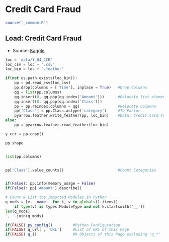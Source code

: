 # Credit Card Fraud {#credit-p12}

```r
source('_common.R')
```

## Load: Credit Card Fraud

- Source: [Kaggle](https://www.kaggle.com/datasets/mlg-ulb/creditcardfraud)

```python
loc = 'data/Y_04_CCR'
loc_csv = loc + '.csv'
loc_bin = loc + '.feather'

if(not os.path.exists(loc_bin)):
    pp = pd.read_csv(loc_csv) 
    pp.drop(columns = ['Time'], inplace = True)   #Drop Columns
    qq = list(pp.columns)
    qq.insert(0, qq.pop(qq.index('Amount')))      #Relocate list element
    qq.insert(0, qq.pop(qq.index('Class')))
    pp = pp.reindex(columns = qq)                 #Relocate Columns
    pp['Class'] = pp.Class.astype('category')     #To Factor
    pyarrow.feather.write_feather(pp, loc_bin)    #Data: Credit Card Fraud
else:
    pp = pyarrow.feather.read_feather(loc_bin)

y_ccr = pp.copy()

pp.shape


list(pp.columns)


pp['Class'].value_counts()                        #Count Categories


if(False): pp.info(memory_usage = False)
if(False): pp['Amount'].describe()

```



```python
# Count & List the Imported Modules in Python 
q_mods = [v.__name__ for k, v in globals().items() 
    if type(v) is types.ModuleType and not k.startswith('__')]
len(q_mods)
', '.join(q_mods)

```

```r
if(FALSE) py_config()         #Python Configuration
if(FALSE) q_url[ , 'URL']     #List of URL of this Page
if(FALSE) q_()                #R Objects of this Page excluding 'q_*'
```
